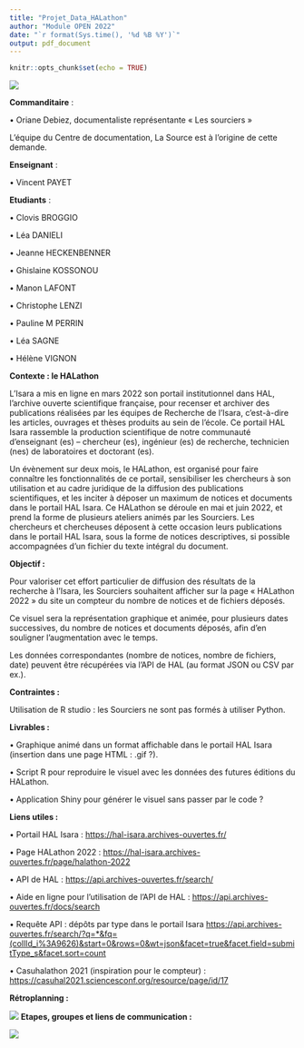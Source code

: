 ```yaml
---
title: "Projet_Data_HALathon"
author: "Module OPEN 2022"
date: "`r format(Sys.time(), '%d %B %Y')`"
output: pdf_document
---
```


```r
knitr::opts_chunk$set(echo = TRUE)
```

![](picture/Image3.png)


**Commanditaire** :

•	Oriane Debiez, documentaliste représentante « Les sourciers »

L’équipe du Centre de documentation, La Source est à l’origine de cette demande.

**Enseignant** : 

•	Vincent PAYET

**Etudiants** : 

•	Clovis BROGGIO

•	Léa DANIELI

•	Jeanne HECKENBENNER 

•	Ghislaine KOSSONOU 

•	Manon LAFONT 

•	Christophe LENZI

•	Pauline M PERRIN 

•	Léa SAGNE 

•	Hélène VIGNON 

**Contexte : le HALathon**

L’Isara a mis en ligne en mars 2022 son portail institutionnel dans HAL, l’archive ouverte scientifique française, pour recenser et archiver des publications réalisées par les équipes de Recherche de l’Isara, c’est-à-dire les articles, ouvrages et thèses produits au sein de l’école. Ce portail HAL Isara rassemble la production scientifique de notre communauté d’enseignant (es) – chercheur (es), ingénieur (es) de recherche, technicien (nes) de laboratoires et doctorant (es).

Un évènement sur deux mois, le HALathon, est organisé pour faire connaître les fonctionnalités de ce portail, sensibiliser les chercheurs à son utilisation et au cadre juridique de la diffusion des publications scientifiques, et les inciter à déposer un maximum de notices et documents dans le portail HAL Isara.
Ce HALathon se déroule en mai et juin 2022, et prend la forme de plusieurs ateliers animés par les Sourciers. Les chercheurs et chercheuses déposent à cette occasion leurs publications dans le portail HAL Isara, sous la forme de notices descriptives, si possible accompagnées d’un fichier du texte intégral du document.

**Objectif :**

Pour valoriser cet effort particulier de diffusion des résultats de la recherche à l’Isara, les Sourciers souhaitent afficher sur la page « HALathon 2022 » du site un compteur du nombre de notices et de fichiers déposés.

Ce visuel sera la représentation graphique et animée, pour plusieurs dates successives, du nombre de notices et documents déposés, afin d’en souligner l’augmentation avec le temps.

Les données correspondantes (nombre de notices, nombre de fichiers, date) peuvent être récupérées via l’API de HAL (au format JSON ou CSV par ex.).

**Contraintes :**

Utilisation de R studio : les Sourciers ne sont pas formés à utiliser Python.

**Livrables :**

•	Graphique animé dans un format affichable dans le portail HAL Isara (insertion dans une page HTML : .gif ?).

•	Script R pour reproduire le visuel avec les données des futures éditions du HALathon.

•	Application Shiny pour générer le visuel sans passer par le code ?

**Liens utiles :**

•	Portail HAL Isara : <https://hal-isara.archives-ouvertes.fr/> 

•	Page HALathon 2022 : <https://hal-isara.archives-ouvertes.fr/page/halathon-2022>  

•	API de HAL : <https://api.archives-ouvertes.fr/search/> 

•	Aide en ligne pour l’utilisation de l’API de HAL :
<https://api.archives-ouvertes.fr/docs/search> 

•	Requête API : dépôts par type dans le portail Isara
<https://api.archives-ouvertes.fr/search/?q=*&fq=(collId_i%3A9626)&start=0&rows=0&wt=json&facet=true&facet.field=submitType_s&facet.sort=count> 

•	Casuhalathon 2021 (inspiration pour le compteur) : 
<https://casuhal2021.sciencesconf.org/resource/page/id/17> 


**Rétroplanning : **

![](picture/Retro.png)
 **Etapes, groupes et liens de communication : **
 
 ![](picture/Tableau.png)